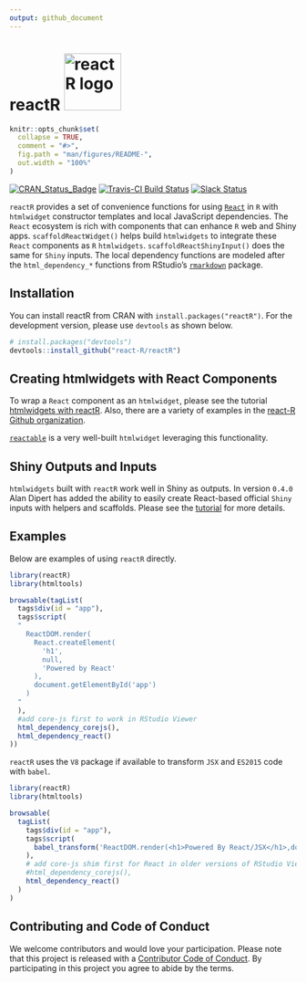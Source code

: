 ```yaml
---
output: github_document
---
```


# reactR <img src="vignettes/logo.svg" alt="reactR logo" width="100px" />

<!-- README.md is generated from README.Rmd. Please edit that file -->

```r
knitr::opts_chunk$set(
  collapse = TRUE,
  comment = "#>",
  fig.path = "man/figures/README-",
  out.width = "100%"
)
```

[![CRAN_Status_Badge](https://www.r-pkg.org/badges/version/reactR)](https://cran.r-project.org/package=reactR)
[![Travis-CI Build Status](https://travis-ci.org/react-R/reactR.svg?branch=master)](https://travis-ci.org/react-R/reactR)
[![Slack Status](https://reactr-slackin.herokuapp.com/badge.svg)](https://reactr-slackin.herokuapp.com/)

`reactR` provides a set of convenience functions for using [`React`](https://facebook.github.io/react) in `R` with `htmlwidget` constructor templates and local JavaScript dependencies.  The `React` ecosystem is rich with components that can enhance `R` web and Shiny apps.  `scaffoldReactWidget()` helps build `htmlwidgets` to integrate these `React` components as `R` `htmlwidgets`.  `scaffoldReactShinyInput()` does the same for `Shiny` inputs.  The local dependency functions are modeled after the `html_dependency_*` functions from RStudio's [`rmarkdown`](https://github.com/rstudio/rmarkdown) package.

## Installation

You can install reactR from CRAN with `install.packages("reactR")`.  For the development version, please use `devtools` as shown below.

```R
# install.packages("devtools")
devtools::install_github("react-R/reactR")
```

## Creating htmlwidgets with React Components

To wrap a `React` component as an `htmlwidget`, please see the tutorial [htmlwidgets with reactR](https://react-r.github.io/reactR/articles/intro_htmlwidgets.html).  Also, there are a variety of examples in the [react-R Github organization](https://github.com/react-R).


[`reactable`](https://github.com/glin/reactable) is a very well-built `htmlwidget` leveraging this functionality.

## Shiny Outputs and Inputs

`htmlwidgets` built with `reactR` work well in Shiny as outputs.  In version `0.4.0` Alan Dipert has added the ability to easily create React-based official `Shiny` inputs with helpers and scaffolds.  Please see the [tutorial](https://react-r.github.io/reactR/articles/intro_inputs.html) for more details.

## Examples

Below are examples of using `reactR` directly.

```R
library(reactR)
library(htmltools)

browsable(tagList(
  tags$div(id = "app"),
  tags$script(
  "
    ReactDOM.render(
      React.createElement(
        'h1',
        null,
        'Powered by React'
      ),
      document.getElementById('app')
    )
  "
  ),
  #add core-js first to work in RStudio Viewer
  html_dependency_corejs(),
  html_dependency_react()
))
```

`reactR` uses the `V8` package if available to transform `JSX` and `ES2015` code with `babel`.

```R
library(reactR)
library(htmltools)

browsable(
  tagList(
    tags$div(id = "app"),
    tags$script(
      babel_transform('ReactDOM.render(<h1>Powered By React/JSX</h1>,document.getElementById("app"))')
    ),
    # add core-js shim first for React in older versions of RStudio Viewer
    #html_dependency_corejs(),
    html_dependency_react()
  )
)
```

## Contributing and Code of Conduct

We welcome contributors and would love your participation.  Please note that this project is released with a [Contributor Code of Conduct](https://github.com/react-R/reactR/blob/master/CONDUCT.md). By participating in this project you agree to abide by the terms.
